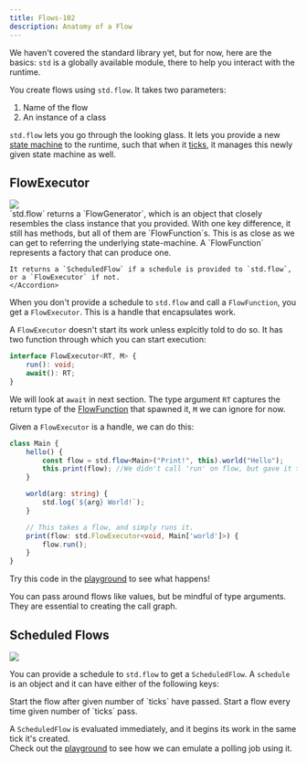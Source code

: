 ```yaml
---
title: Flows-102
description: Anatomy of a Flow
---
```


We haven't covered the standard library yet, but for now, here are the basics: `std` is a globally available
module, there to help you interact with the runtime.

You create flows using `std.flow`. It takes two parameters:
1. Name of the flow
2. An instance of a class

`std.flow` lets you go through the looking glass. It lets you provide a new [state machine](/runtime#state-machines) to the runtime, such that
when it [ticks](/runtime#tick), it manages this newly given state machine as well.


## FlowExecutor
<Frame caption="A standard flow, lazily evaluated.">
	<img src="/images/std-flow.png" />
</Frame>

<br/>

<AccordionGroup>
	<Accordion title="What's a FlowGenerator?">
	`std.flow` returns a `FlowGenerator`, which is an object that closely resembles the class instance that you provided.
	With one key difference, it still has methods, but all of them are `FlowFunction`s.
	</Accordion>
	<Accordion title="What's a FlowFunction?">
	This is as close as we can get to referring the underlying state-machine. A `FlowFunction` represents a factory that
	can produce one.

	It returns a `ScheduledFlow` if a schedule is provided to `std.flow`, or a `FlowExecutor` if not.
	</Accordion>
</AccordionGroup>

When you don't provide a schedule to `std.flow` and call a `FlowFunction`, you get a `FlowExecutor`. This is a handle that encapsulates work.

A `FlowExecutor` doesn't start its work unless explcitly told to do so. It has two function through which
you can start execution:

```typescript
interface FlowExecutor<RT, M> {
	run(): void;
	await(): RT;
}
```
<Info>We will look at `await` in next section.</Info>
The type argument `RT` captures the return type of the [FlowFunction](/flows-102#flowfunction) that spawned it, `M` we can ignore for now.

Given a `FlowExecutor` is a handle, we can do this:
```typescript
class Main {
	hello() {
		const flow = std.flow<Main>("Print!", this).world("Hello");
		this.print(flow); //We didn't call 'run' on flow, but gave it to 'print'.
	}

	world(arg: string) {
		std.log(`${arg} World!`);
	}

	// This takes a flow, and simply runs it.
	print(flow: std.FlowExecutor<void, Main['world']>) {
		flow.run();
	}
}
```
Try this code in the [playground](https://app.metz.sh/try) to see what happens!

<Warning>You can pass around flows like values, but be mindful of type arguments. They are essential to creating
the call graph.</Warning>

## Scheduled Flows

<Frame caption="A scheduled flow, eagerly evaluated, run immediately.">
	<img src="/images/std-scheduled-flow.png" />
</Frame>

You can provide a schedule to `std.flow` to get a `ScheduledFlow`. A `schedule` is an object and it can
have <Tooltip tip="But not both!">either</Tooltip> of the following keys:

<ParamField path="after" type="number">
  Start the flow after given number of `ticks` have passed.
</ParamField>
<ParamField path="every" type="number">
  Start a flow every time given number of `ticks` pass.
</ParamField>

A `ScheduledFlow` is evaluated immediately, and it begins its work in the same tick it's created.
<br/>Check out the [playground](https://app.metz.sh/try?templateId=4) to see how we can emulate a polling job using it.
